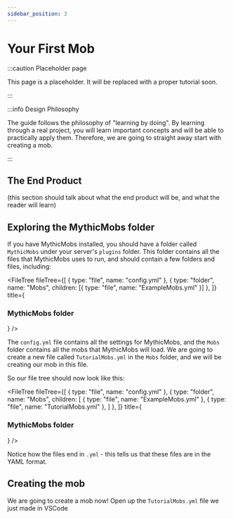```yaml
---
sidebar_position: 3
---
```


# Your First Mob

:::caution Placeholder page

This page is a placeholder. It will be replaced with a proper tutorial soon.

:::

:::info Design Philosophy

The guide follows the philosophy of "learning by doing".
By learning through a real project, you will learn important concepts and will be able to practically apply them.
Therefore, we are going to straight away start with creating a mob.

:::

## The End Product

(this section should talk about what the end product will be, and what the reader will learn)

## Exploring the MythicMobs folder

If you have MythicMobs installed, you should have a folder called `MythicMobs` under your server's `plugins` folder.
This folder contains all the files that MythicMobs uses to run, and should contain a few folders and files, including:

<FileTree
    fileTree={[
        { type: "file", name: "config.yml" },
        { type: "folder", name: "Mobs", children: [{ type: "file", name: "ExampleMobs.yml" }] },
    ]}
    title={<h3>MythicMobs folder</h3>}
/>

The `config.yml` file contains all the settings for MythicMobs, and the `Mobs` folder contains all the mobs that MythicMobs will load.
We are going to create a new file called `TutorialMobs.yml` in the `Mobs` folder, and we will be creating our mob in this file.

So our file tree should now look like this:

<FileTree
    fileTree={[
        { type: "file", name: "config.yml" },
        { type: "folder", name: "Mobs", children: [
            { type: "file", name: "ExampleMobs.yml" },
            { type: "file", name: "TutorialMobs.yml" },
        ] },
    ]}
    title={<h3>MythicMobs folder</h3>}
/>

Notice how the files end in `.yml` - this tells us that these files are in the YAML format.

## Creating the mob

We are going to create a mob now!
Open up the `TutorialMobs.yml` file we just made in VSCode
